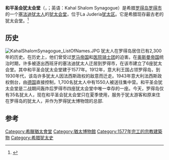 {{Infobox religious building
|building_name = 和平圣会犹太会堂<br>בית הכנסת קהל קדוש שלום
|image = File:Rosi, Kahal Shalom Synagogue, int. 01.JPG
|location = {{Flagicon|GRE}} 希腊罗得岛[[罗得市|罗得市]]
|religious_affiliation = [[犹太教正统派|犹太教正统派]]
|year_completed = 1577
}}
'''和平圣会犹太会堂'''（{{lang-he|בית הכנסת קהל קדוש שלום|Beit HaKnesset Kahal Kadosh Shalom}}，{{lang-el|Συναγωγή|Καχάλ Σαλόμ}}；英语：Kahal Shalom Synagogue）是希腊[[罗得岛|罗得岛]][[罗得市|罗得市]]的一个[[塞法迪犹太人|塞法迪犹太人]]的[[犹太会堂|犹太会堂]]，位于La Juderia[[犹太区|犹太区]]。它是希腊现存最古老的犹太会堂。<ref>{{cite web |url=http://www.ushmm.org/greece/nonflash/eng/rhodes.htm |title=存档副本 |accessdate=2009-09-08 |deadurl=yes |archiveurl=https://web.archive.org/web/20050527093901/http://www.ushmm.org/greece/nonflash/eng/rhodes.htm |archivedate=2005-05-27 }}</ref>

==历史==
[[File:KahalShalomSynagogue_ListOfNames.JPG|thumb]]
犹太人在罗得岛居住已有2,300年的历史。在历史上，他们曾受过[[罗马帝国|罗马帝国]]和[[医院骑士团|医院骑士团]]的迫害。在[[奥斯曼帝国|奥斯曼帝国]]统治时期，许多被逐出西班牙的塞法迪犹太人迁居到罗得市，在该市建立了6座犹太会堂。其中和平圣会犹太会堂建于1577年。1912年，意大利王国占领罗得岛，到1930年代，该岛许多犹太人因法西斯政权的敌意而迁走。1943年意大利法西斯政权倒台，由[[德国|德国]]直接控制，1,700名犹太人中有1550人被送往集中营。和平圣会犹太会堂是二战期间轰炸后罗得市四座犹太会堂中唯一幸存的一座。今天，罗得岛仅有35名犹太人，现在和平圣会犹太会堂只在夏季使用，服务于犹太游客和原来住在罗得岛的犹太人，并作为罗得犹太博物馆的总部.

==参考==
{{reflist}}

{{coord|36.4422|28.2304|type:landmark_region:GR|display=title|format=dms}}
{{罗得岛地标}}

[[Category:希臘猶太會堂|Category:希臘猶太會堂]]
[[Category:猶太博物館|Category:猶太博物館]]
[[Category:1577年完工的宗教建築物|Category:1577年完工的宗教建築物]]
[[Category:希腊犹太史|Category:希腊犹太史]]